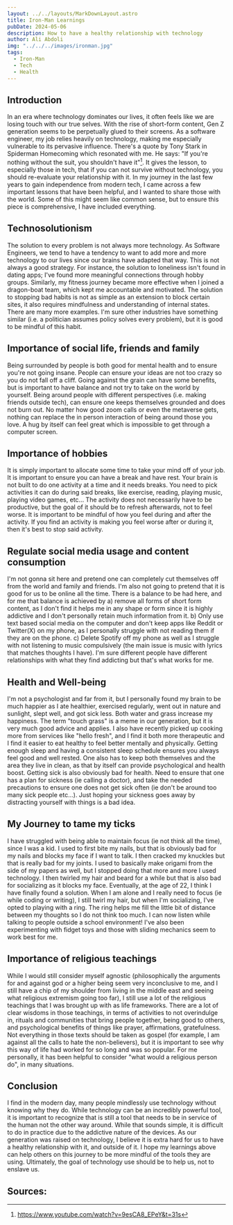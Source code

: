 ```yaml
---
layout: ../../layouts/MarkDownLayout.astro
title: Iron-Man Learnings
pubDate: 2024-05-06
description: How to have a healthy relationship with technology
author: Ali Abdoli
img: "../../../images/ironman.jpg"
tags:
  - Iron-Man
  - Tech
  - Health
---
```


## Introduction

In an era where technology dominates our lives, it often feels like we are losing touch with our true selves. With the rise of short-form content, Gen Z generation seems to be perpetually glued to their screens. As a software engineer, my job relies heavily on technology, making me especially vulnerable to its pervasive influence. There's a quote by Tony Stark in Spiderman Homecoming which resonated with me. He says: "If you're nothing without the suit, you shouldn't have it"[^1]. It gives the lesson, to especially those in tech, that if you can not survive without technology, you should re-evaluate your relationship with it. In my journey in the last few years to gain independence from modern tech, I came across a few important lessons that have been helpful, and I wanted to share those with the world. Some of this might seem like common sense, but to ensure this piece is comprehensive, I have included everything.

## Technosolutionism

The solution to every problem is not always more technology. As Software Engineers, we tend to have a tendency to want to add more and more technology to our lives since our brains have adapted that way. This is not always a good strategy. For instance, the solution to loneliness isn't found in dating apps; I've found more meaningful connections through hobby groups. Similarly, my fitness journey became more effective when I joined a dragon-boat team, which kept me accountable and motivated. The solution to stopping bad habits is not as simple as an extension to block certain sites, it also requires mindfulness and understanding of internal states. There are many more examples. I'm sure other industries have something similar (i.e. a politician assumes policy solves every problem), but it is good to be mindful of this habit.

## Importance of social life, friends and family

Being surrounded by people is both good for mental health and to ensure you're not going insane. People can ensure your ideas are not too crazy so you do not fall off a cliff. Going against the grain can have some benefits, but is important to have balance and not try to take on the world by yourself. Being around people with different perspectives (i.e. making friends outside tech), can ensure one keeps themselves grounded and does not burn out. No matter how good zoom calls or even the metaverse gets, nothing can replace the in person interaction of being around those you love. A hug by itself can feel great which is impossible to get through a computer screen.

## Importance of hobbies

It is simply important to allocate some time to take your mind off of your job. It is important to ensure you can have a break and have rest. Your brain is not built to do one activity at a time and it needs breaks. You need to pick activities it can do during said breaks, like exercise,  reading, playing music, playing video games, etc... The activity does not necessarily have to be productive, but the goal of it should be to refresh afterwards, not to feel worse. It is important to be mindful of how you feel during and after the activity. If you find an activity is making you feel worse after or during it, then it's best to stop said activity.

## Regulate social media usage and content consumption

I'm not gonna sit here and pretend one can completely cut themselves off from the world and family and friends. I'm also not going to pretend that it is good for us to be online all the time. There is a balance to be had here, and for me that balance is achieved by a) remove all forms of short form content, as I don't find it helps me in any shape or form since it is highly addictive and I don't personally retain much information from it. b) Only use text based social media on the computer and don't keep apps like Reddit or Twitter(X) on my phone, as I personally struggle with not reading them if they are on the phone. c) Delete Spotify off my phone as well as I struggle with not listening to music compulsively (the main issue is music with lyrics that matches thoughts I have). I'm sure different people have different relationships with what they find addicting but that's what works for me.

## Health and Well-being

I'm not a psychologist and far from it, but I personally found my brain to be much happier as I ate healthier, exercised regularly, went out in nature and sunlight, slept well, and got sick less. Both water and grass increase my happiness. The term "touch grass" is a meme in our generation, but it is very much good advice and applies. I also have recently picked up cooking more from services like "hello fresh", and I find it both more therapeutic and I find it easier to eat healthy to feel better mentally and physically. Getting enough sleep and having a consistent sleep schedule ensures you always feel good and well rested. One also has to keep both themselves and the area they live in clean, as that by itself can provide psychological and health boost. Getting sick is also obviously bad for health. Need to ensure that one has a plan for sickness (ie calling a doctor), and take the needed precautions to ensure one does not get sick often (ie don't be around too many sick people etc...). Just hoping your sickness goes away by distracting yourself with things is a bad idea.

## My Journey to tame my ticks

I have struggled with being able to maintain focus (ie not think all the time), since I was a kid. I used to first bite my nails, but that is obviously bad for my nails and blocks my face if I want to talk. I then cracked my knuckles but that is really bad for my joints. I used to basically make origami from the side of my papers as well, but I stopped doing that more and more I used technology. I then twirled my hair and beard for a while but that is also bad for socializing as it blocks my face. Eventually, at the age of 22, I think I have finally found a solution. When I am alone and I really need to focus (ie while coding or writing), I still twirl my hair, but when I'm socializing, I've opted to playing with a ring. The ring helps me fill the little bit of distance between my thoughts so I do not think too much. I can now listen while talking to people outside a school environment! I've also been experimenting with fidget toys and those with sliding mechanics seem to work best for me.

## Importance of religious teachings

While I would still consider myself agnostic (philosophically the arguments for and against god or a higher being seem very inconclusive to me, and I still have a chip of my shoulder from living in the middle east and seeing what religious extremism going too far), I still use a lot of the religious teachings that I was brought up with as life frameworks. There are a lot of clear wisdoms in those teachings, in terms of activities to not overindulge in, rituals and communities that bring people together, being good to others, and psychological benefits of things like prayer, affirmations, gratefulness. Not everything in those texts should be taken as gospel (for example, I am against all the calls to hate the non-believers), but it is important to see why this way of life had worked for so long and was so popular. For me personally, it has been helpful to consider "what would a religious person do", in many situations.

## Conclusion

I find in the modern day, many people mindlessly use technology without knowing why they do. While technology can be an incredibly powerful tool, it is important to recognize that is still a tool that needs to be in service of the human not the other way around. While that sounds simple, it is difficult to do in practice due to the addictive nature of the devices. As our generation was raised on technology, I believe it is extra hard for us to have a healthy relationship with it, and outside of it. I hope my learnings above can help others on this journey to be more mindful of the tools they are using. Ultimately, the goal of technology use should be to help us, not to enslave us.

## Sources:

[^1]: https://www.youtube.com/watch?v=9esCA8_EPeY&t=31s
